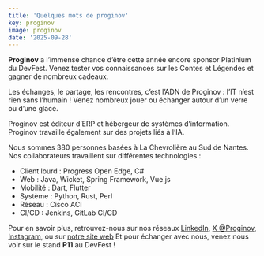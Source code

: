 ```yaml
---
title: 'Quelques mots de proginov'
key: proginov
image: proginov
date: '2025-09-28'
---
```


**Proginov** a l’immense chance d’être cette année encore sponsor Platinium du DevFest. Venez tester vos connaissances sur les Contes et Légendes et gagner de nombreux cadeaux.

Les échanges, le partage, les rencontres, c’est l’ADN de Proginov : l’IT n’est rien sans l’humain ! Venez nombreux jouer ou échanger autour d’un verre ou d’une glace.

Proginov est éditeur d’ERP et hébergeur de systèmes d’information. Proginov travaille également sur des projets liés à l’IA.

Nous sommes 380 personnes basées à La Chevrolière au Sud de Nantes. Nos collaborateurs travaillent sur différentes technologies :

- Client lourd : Progress Open Edge, C#
- Web : Java, Wicket, Spring Framework, Vue.js
- Mobilité : Dart, Flutter
- Système : Python, Rust, Perl
- Réseau : Cisco ACI
- CI/CD : Jenkins, GitLab CI/CD

Pour en savoir plus, retrouvez-nous sur nos réseaux [LinkedIn](https://www.linkedin.com/company/5057640/), [X @Proginov](https://x.com/Proginov), [Instagram](https://www.instagram.com/proginov/), ou sur [notre site web](https://www.proginov.com/)
Et pour échanger avec nous, venez nous voir sur le stand **P11** au DevFest !
